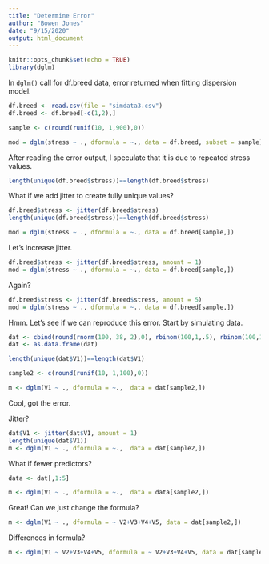 ```yaml
---
title: "Determine Error"
author: "Bowen Jones"
date: "9/15/2020"
output: html_document
---
```


```r
knitr::opts_chunk$set(echo = TRUE)
library(dglm)
```

In `dglm()` call for df.breed data, error returned when fitting dispersion model.
```r
df.breed <- read.csv(file = "simdata3.csv")
df.breed <- df.breed[-c(1,2),]

sample <- c(round(runif(10, 1,900),0))

mod = dglm(stress ~ ., dformula = ~., data = df.breed, subset = sample)
```

After reading the error output, I speculate that it is due to repeated stress values.
```r
length(unique(df.breed$stress))==length(df.breed$stress)
```

What if we add jitter to create fully unique values?
```r
df.breed$stress <- jitter(df.breed$stress)
length(unique(df.breed$stress))==length(df.breed$stress)

mod = dglm(stress ~ ., dformula = ~., data = df.breed[sample,])
```

Let's increase jitter.
```r
df.breed$stress <- jitter(df.breed$stress, amount = 1)
mod = dglm(stress ~ ., dformula = ~., data = df.breed[sample,])
```

Again?
```r
df.breed$stress <- jitter(df.breed$stress, amount = 5)
mod = dglm(stress ~ ., dformula = ~., data = df.breed[sample,])
```



Hmm. Let's see if we can reproduce this error. Start by simulating data.
```r
dat <- cbind(round(rnorm(100, 38, 2),0), rbinom(100,1,.5), rbinom(100,1,.5), rbinom(100,1,.5), rbinom(100,1,.5), rbinom(100,1,.5), rbinom(100,1,.5), rbinom(100,1,.5), rbinom(100,1,.5), rbinom(100,1,.5), rbinom(100,1,.5), rbinom(100,1,.5), rbinom(100,1,.5), rbinom(100,1,.5), rbinom(100,1,.5), rbinom(100,1,.5), rbinom(100,1,.5), rbinom(100,1,.5), rbinom(100,1,.5), rbinom(100,1,.5), rbinom(100,1,.5))
dat <- as.data.frame(dat)

length(unique(dat$V1))==length(dat$V1)
```

```r
sample2 <- c(round(runif(10, 1,100),0))

m <- dglm(V1 ~ ., dformula = ~.,  data = dat[sample2,])
```
Cool, got the error.

Jitter?
```r
dat$V1 <- jitter(dat$V1, amount = 1)
length(unique(dat$V1))
m <- dglm(V1 ~ ., dformula = ~.,  data = dat[sample2,])
```

What if fewer predictors?
```r
data <- dat[,1:5]

m <- dglm(V1 ~ ., dformula = ~.,  data = data[sample2,])
```
Great! Can we just change the formula?
```r
m <- dglm(V1 ~ ., dformula = ~ V2+V3+V4+V5, data = dat[sample2,])
```


Differences in formula?
```r
m <- dglm(V1 ~ V2+V3+V4+V5, dformula = ~ V2+V3+V4+V5, data = dat[sample2,])
```
